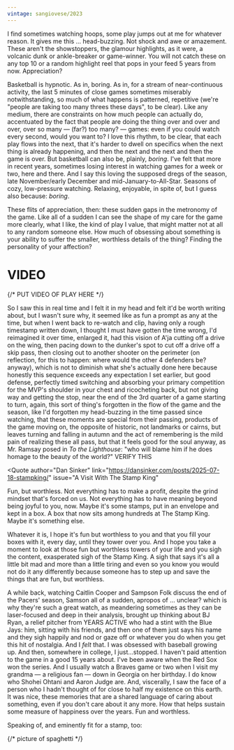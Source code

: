 ```yaml
---
vintage: sangiovese/2023
---
```



<AjaReel class="-ml-8 w-[calc(100%_+_48px)] lg:-ml-[150px] lg:w-[calc(100%_+_300px)]" />

I find sometimes watching hoops, some play jumps out at me for whatever reason.
It gives me this ... head-buzzing. Not shock and awe or amazement. These aren't
the showstoppers, the glamour highlights, as it were, a volcanic dunk or
ankle-breaker or game-winner. You will not catch these on any top 10 or a random
highlight reel that pops in your feed 5 years from now. Appreciation?

Basketball is hypnotic. As in, boring. As in, for a stream of near-continuous
activity, the last 5 minutes of close games sometimes miserably notwithstanding,
so much of what happens is patterned, repetitive (we're "people are taking too
many threes these days", to be clear). Like any medium, there are constraints on
how much people can actually do, accentuated by the fact that people are doing
the thing over and over and over, over so many — (far?) too many? — games: even
if you could watch every second, would you want to? I love this rhythm, to be
clear, that each play flows into the next, that it's harder to dwell on
specifics when the next thing is already happening, and then the next and the
next and then the game is over. But basketball can also be, plainly, _boring_.
I've felt that more in recent years, sometimes losing interest in watching games
for a week or two, here and there. And I say this loving the supposed dregs of
the season, late November/early December and mid-January-to-All-Star. Seasons of
cozy, low-pressure watching. Relaxing, enjoyable, in spite of, but I guess also
because: _boring_.

These flits of appreciation, then: these sudden gaps in the metronomy of the
game. Like all of a sudden I can see the shape of my care for the game more
clearly, what I like, the kind of play I value, that might matter not at all to
any random someone else. How much of obsessing about something is your ability
to suffer the smaller, worthless details of the thing? Finding the personality
of your affection?

# VIDEO

{/* PUT VIDEO OF PLAY HERE */}

So I saw this in real time and I felt it in my head and felt it'd be worth
writing about, but I wasn't sure why, it seemed like as fun a prompt as any at
the time, but when I went back to re-watch and clip, having only a rough
timestamp written down, I thought I must have gotten the time wrong, I'd
reimagined it over time, enlarged it, had this vision of A'ja cutting off a
drive on the wing, then pacing down to the dunker's spot to cut off a drive off
a skip pass, then closing out to another shooter on the perimeter (on
reflection, for this to happen: where would the other 4 defenders be? anyway),
which is not to diminish what she's actually done here because honestly this
sequence exceeds any expectation I set earlier, but good defense, perfectly
timed switching and absorbing your primary competition for the MVP's shoulder in
your chest and ricocheting back, but not giving way and getting the stop, near
the end of the 3rd quarter of a game starting to turn, again, this sort of
thing's forgotten in the flow of the game and the season, like I'd forgotten my
head-buzzing in the time passed since watching, that these moments are special
from their passing, products of the game moving on, the opposite of historic,
not landmarks or cairns, but leaves turning and falling in autumn and the act of
remembering is the mild pain of realizing these all pass, but that it feels good
for the soul anyway, as Mr. Ramsay posed in _To the Lighthouse_: "who will blame
him if he does homage to the beauty of the world?" VERIFY THIS

<Quote
  author="Dan Sinker"
  link="https://dansinker.com/posts/2025-07-18-stampking/"
  issue="A Visit With The Stamp King"
>
  <p>
    Fun, but worthless. Not everything has to make a profit, despite the grind
    mindset that's forced on us. Not everything has to have meaning beyond being
    joyful to you, now. Maybe it's some stamps, put in an envelope and kept in a
    box. A box that now sits among hundreds at The Stamp King. Maybe it's
    something else.
  </p>
  <p>
    Whatever it is, I hope it's fun but worthless to you and that you fill your
    boxes with it, every day, until they tower over you. And I hope you take a
    moment to look at those fun but worthless towers of your life and you sigh
    the content, exasperated sigh of the Stamp King. A sigh that says it's all a
    little bit mad and more than a little tiring and even so you know you would
    not do it any differently because someone has to step up and save the things
    that are fun, but worthless.
  </p>
</Quote>

A while back, watching Caitlin Cooper and Sampson Folk discuss the end of the
Pacers' season, Samson all of a sudden, apropos of ... unclear? which is why
they're such a great watch, as meandering sometimes as they can be laser-focused
and deep in their analysis, brought up thinking about BJ Ryan, a relief pitcher
from YEARS ACTIVE who had a stint with the Blue Jays: him, sitting with his
friends, and then one of them just says his name and they sigh happily and nod
or gaze off or whatever you do when you get this hit of nostalgia. And I _felt_
that. I was obsessed with baseball growing up. And then, somewhere in college, I
just...stopped. I haven't paid attention to the game in a good 15 years about.
I've been aware when the Red Sox won the series. And I usually watch a Braves
game or two when I visit my grandma — a religious fan — down in Georgia on her
birthday. I do know who Shohei Ohtani and Aaron Judge are. And, viscerally, I
saw the face of a person who I hadn't thought of for close to half my existence
on this earth. It was nice, these memories that are a shared language of caring
about something, even if you don't care about it any more. How that helps
sustain some measure of happiness over the years. Fun and worthless.

Speaking of, and eminently fit for a stamp, too:

{/* picture of spaghetti */}
